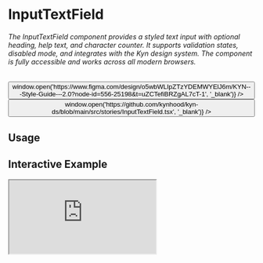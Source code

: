 
<Meta of={stories} />

# InputTextField

<h6>The InputTextField component provides a styled text input with optional heading, help text, and character counter. It supports validation states, disabled mode, and integrates with the Kyn design system. The component is fully accessible and works across all modern browsers.</h6>

<div style={{ display: 'flex', gap: '1rem', marginBottom: '2rem' }}>
  <Button 
    label="View in Figma"
    theme="accent"
    variant="filled"
    color="dark"
    size="small"
    onClick={() => window.open('https://www.figma.com/design/o5wbWLIpZTzYDEMWYElJ6m/KYN---Style-Guide---2.0?node-id=556-25198&t=uZCTefiBRZgAL7cT-1', '_blank')}
  />
  <Button 
    label="View on GitHub"
    theme="accent"
    variant="filled"
    color="dark"
    size="small"
    onClick={() => window.open('https://github.com/kynhood/kyn-ds/blob/main/src/stories/InputTextField.tsx', '_blank')}
  />
</div>

## Usage

<Canvas>
  <Story of={stories.Default} />
</Canvas>

<Controls of={stories.Default} />

## Interactive Example

<iframe 
  src="https://stackblitz.com/edit/kyn-inputtextfield?embed=1&file=src/App.tsx"
  style={{ width: '100%', height: '500px', border: 'none', borderRadius: '4px', overflow: 'hidden' }}
  title="Kyn InputTextField Example"
  allow="accelerometer; ambient-light-sensor; camera; encrypted-media; geolocation; gyroscope; hid; microphone; midi; payment; usb; vr; xr-spatial-tracking"
  sandbox="allow-forms allow-modals allow-popups allow-presentation allow-same-origin allow-scripts"
/>
